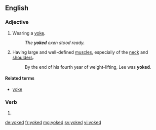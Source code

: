 ==English==

===Adjective===
{{en-adj|-}}

# Wearing a [[yoke]].
#: ''The '''yoked''' oxen stood ready.''
# {{label|en|bodybuilding}} Having large and well-defined [[muscle]]s, especially of the [[neck]] and [[shoulder]]s.
#: By the end of his fourth year of weight-lifting, Lee was '''yoked'''.

====Related terms====
* [[yoke]]

===Verb===
{{head|en|verb form}}

# {{en-past of|yoke}}

[[de:yoked]]
[[fr:yoked]]
[[mg:yoked]]
[[sv:yoked]]
[[vi:yoked]]